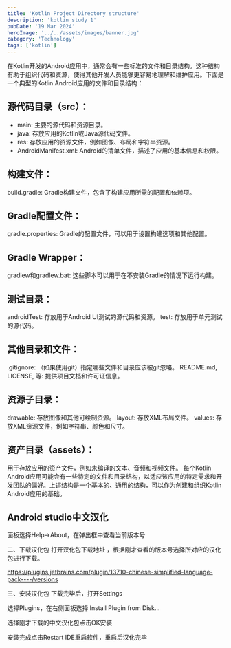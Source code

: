 ```yaml
---
title: 'Kotlin Project Directory structure'
description: 'kotlin study 1'
pubDate: '19 Mar 2024'
heroImage: '../../assets/images/banner.jpg'
category: 'Technology'
tags: ['kotlin']
---
```


在Kotlin开发的Android应用中，通常会有一些标准的文件和目录结构。这种结构有助于组织代码和资源，使得其他开发人员能够更容易地理解和维护应用。下面是一个典型的Kotlin Android应用的文件和目录结构：

## 源代码目录（src）：

- main: 主要的源代码和资源目录。
- java: 存放应用的Kotlin或Java源代码文件。
- res: 存放应用的资源文件，例如图像、布局和字符串资源。
- AndroidManifest.xml: Android的清单文件，描述了应用的基本信息和权限。

## 构建文件：

build.gradle: Gradle构建文件，包含了构建应用所需的配置和依赖项。

## Gradle配置文件：

gradle.properties: Gradle的配置文件，可以用于设置构建选项和其他配置。

## Gradle Wrapper：

gradlew和gradlew.bat: 这些脚本可以用于在不安装Gradle的情况下运行构建。

## 测试目录：

androidTest: 存放用于Android UI测试的源代码和资源。
test: 存放用于单元测试的源代码。

## 其他目录和文件：

.gitignore: （如果使用git）指定哪些文件和目录应该被git忽略。
README.md, LICENSE, 等: 提供项目文档和许可证信息。

## 资源子目录：

drawable: 存放图像和其他可绘制资源。
layout: 存放XML布局文件。
values: 存放XML资源文件，例如字符串、颜色和尺寸。

## 资产目录（assets）：

用于存放应用的资产文件，例如未编译的文本、音频和视频文件。
每个Kotlin Android应用可能会有一些特定的文件和目录结构，以适应该应用的特定需求和开发团队的偏好。上述结构是一个基本的、通用的结构，可以作为创建和组织Kotlin Android应用的基础。

## Android studio中文汉化

面板选择Help→About，在弹出框中查看当前版本号

二、下载汉化包
打开汉化包下载地址 ，根据刚才查看的版本号选择所对应的汉化包进行下载。

https://plugins.jetbrains.com/plugin/13710-chinese-simplified-language-pack----/versions

三、安装汉化包
下载完毕后，打开Settings

选择Plugins，在右侧面板选择 Install Plugin from Disk…

选择刚才下载的中文汉化包点击OK安装

安装完成点击Restart IDE重启软件，重启后汉化完毕

